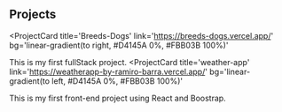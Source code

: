 ## Projects

<ProjectCard
  title='Breeds-Dogs'
  link='https://breeds-dogs.vercel.app/'
  bg='linear-gradient(to right, #D4145A 0%, #FBB03B 100%)'
>
  This is my first fullStack project.
</ProjectCard>
<ProjectCard
  title='weather-app'
  link='https://weatherapp-by-ramiro-barra.vercel.app/'
  bg='linear-gradient(to left, #D4145A 0%, #FBB03B 100%)'
>
  This is my first front-end project using React and Boostrap.
</ProjectCard>
